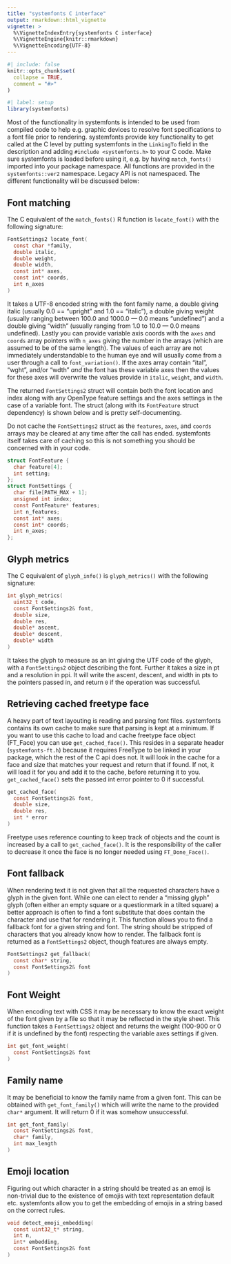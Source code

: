 ```yaml
---
title: "systemfonts C interface"
output: rmarkdown::html_vignette
vignette: >
  %\VignetteIndexEntry{systemfonts C interface}
  %\VignetteEngine{knitr::rmarkdown}
  %\VignetteEncoding{UTF-8}
---
```


```r
#| include: false
knitr::opts_chunk$set(
  collapse = TRUE,
  comment = "#>"
)
```

```r
#| label: setup
library(systemfonts)
```

Most of the functionality in systemfonts is intended to be used from compiled
code to help e.g. graphic devices to resolve font specifications to a font file
prior to rendering. systemfonts provide key functionality to get called at the
C level by putting systemfonts in the `LinkingTo` field in the description and
adding `#include <systemfonts.h>` to your C code. Make sure systemfonts is
loaded before using it, e.g. by having `match_fonts()` imported into your package
namespace. All functions are provided in the `systemfonts::ver2` namespace.
Legacy API is not namespaced. The different functionality will be discussed
below:

## Font matching
The C equivalent of the `match_fonts()` R function is `locate_font()` with the
following signature:

```C
FontSettings2 locate_font(
  const char *family,
  double italic,
  double weight,
  double width,
  const int* axes,
  const int* coords,
  int n_axes
)
```

It takes a UTF-8 encoded string with the font family name, a double giving
italic (usually 0.0 == "upright" and 1.0 == "italic"), a double giving weight
(usually ranging between 100.0 and 1000.0 — 0.0 means "undefined") and a double
giving "width" (usually ranging from 1.0 to 10.0 — 0.0 means undefined). Lastly
you can provide variable axis coords with the `axes` and `coords` array pointers
with `n_axes` giving the number in the arrays (which are assumed to be of the
same length). The values of each array are not immediately understandable to the
human eye and will usually come from a user through a call to
`font_variation()`. If the axes array contain "ital", "wght", and/or "wdth"
*and* the font has these variable axes then the values for these axes will
overwrite the values provide in `italic`, `weight`, and `width`.

The returned `FontSettings2` struct will contain both the font location and
index along with any OpenType feature settings and the axes settings in the case
of a variable font. The struct (along with its `FontFeature` struct dependency)
is shown below and is pretty self-documenting.

Do not cache the `FontSettings2` struct as the `features`, `axes`, and `coords`
arrays  may be cleared at any time after the call has ended. systemfonts itself
takes care of caching so this is not something you should be concerned with in
your code.

```C
struct FontFeature {
  char feature[4];
  int setting;
};
struct FontSettings {
  char file[PATH_MAX + 1];
  unsigned int index;
  const FontFeature* features;
  int n_features;
  const int* axes;
  const int* coords;
  int n_axes;
};
```

## Glyph metrics
The C equivalent of `glyph_info()` is `glyph_metrics()` with the following
signature:

```C
int glyph_metrics(
  uint32_t code,
  const FontSettings2& font,
  double size,
  double res,
  double* ascent,
  double* descent,
  double* width
)
```

It takes the glyph to measure as an int giving the UTF code of the glyph, with a
`FontSettings2` object describing the font. Further it takes a size in pt and a
resolution in ppi. It will write the ascent, descent, and width in pts to the
pointers passed in, and return `0` if the operation was successful.

## Retrieving cached freetype face
A heavy part of text layouting is reading and parsing font files. systemfonts
contains its own cache to make sure that parsing is kept at a minimum. If you
want to use this cache to load and cache freetype face object (FT_Face) you can
use `get_cached_face()`. This resides in a separate header (`systemfonts-ft.h`)
because it requires FreeType to be linked in your package, which the rest of the
C api does not. It will look in the cache for a face and size that
matches your request and return that if found. If not, it will load it for you
and add it to the cache, before returning it to you. `get_cached_face()` sets
the passed int error pointer to 0 if successful.

```C
get_cached_face(
  const FontSettings2& font,
  double size,
  double res,
  int * error
)
```

Freetype uses reference counting to keep track of objects and the count is
increased by a call to `get_cached_face()`. It is the responsibility of the
caller to decrease it once the face is no longer needed using `FT_Done_Face()`.

## Font fallback
When rendering text it is not given that all the requested characters have a
glyph in the given font. While one can elect to render a "missing glyph" glyph
(often either an empty square or a questionmark in a tilted square) a better
approach is often to find a font substitute that does contain the character and
use that for rendering it. This function allows you to find a fallback font for
a given string and font. The string should be stripped of characters that you
already know how to render. The fallback font is returned as a `FontSettings2`
object, though features are always empty.

```C
FontSettings2 get_fallback(
  const char* string,
  const FontSettings2& font
)
```

## Font Weight
When encoding text with CSS it may be necessary to know the exact weight of the
font given by a file so that it may be reflected in the style sheet. This
function takes a `FontSettings2` object and returns the weight (100-900 or 0 if
it is undefined by the font) respecting the variable axes settings if given.

```C
int get_font_weight(
  const FontSettings2& font
)
```

## Family name
It may be beneficial to know the family name from a given font. This can be
obtained with `get_font_family()` which will write the name to the provided
`char*` argument. It will return 0 if it was somehow unsuccessful.

```C
int get_font_family(
  const FontSettings2& font,
  char* family,
  int max_length
)
```

## Emoji location
Figuring out which character in a string should be treated as an emoji is
non-trivial due to the existence of emojis with text representation default etc.
systemfonts allow you to get the embedding of emojis in a string based on the
correct rules.

```C
void detect_emoji_embedding(
  const uint32_t* string,
  int n,
  int* embedding,
  const FontSettings2& font
)
```
